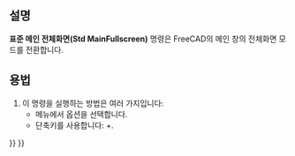 <languages/>

{{Docnav
|[[Std_PerspectiveCamera/ko|원근 투영 카메라]]
|[[Std_ViewFitAll/ko|전체 보기]]
|[[Std_View_Menu/ko|표준 보기 메뉴]]
|IconL=Std_PerspectiveCamera.svg
|IconR=Std_ViewFitAll.svg
|IconC=Freecad.svg
}}

{{GuiCommand/ko
|Name=Std MainFullscreen
|Name/ko=표준 메인 전체화면
|MenuLocation=보기 → 전체화면
|Workbenches=모두
|Shortcut={{KEY|Alt}}+{{KEY|F11}}
|SeeAlso=[[Std_ViewFullscreen/ko|표준 보기 전체화면]]
}}

<span id="Description"></span>
==설명==

'''표준 메인 전체화면(Std MainFullscreen)''' 명령은 FreeCAD의 메인 창의 전체화면 모드를 전환합니다.

<span id="Usage"></span>
==용법==

# 이 명령을 실행하는 방법은 여러 가지입니다:
#* 메뉴에서 {{MenuCommand|보기 → [[Image:Std_MainFullscreen.svg|16px]] 전체화면}} 옵션을 선택합니다.
#* 단축키를 사용합니다: {{KEY|Alt}}+{{KEY|F11}}.


{{Docnav
|[[Std_PerspectiveCamera/ko|원근 투영 카메라]]
|[[Std_ViewFitAll/ko|전체 보기]]
|[[Std_View_Menu/ko|표준 보기 메뉴]]
|IconL=Std_PerspectiveCamera.svg
|IconR=Std_ViewFitAll.svg
|IconC=Freecad.svg
}}

{{Std_Base_navi{{#translation:}}}}
{{Userdocnavi{{#translation:}}}}